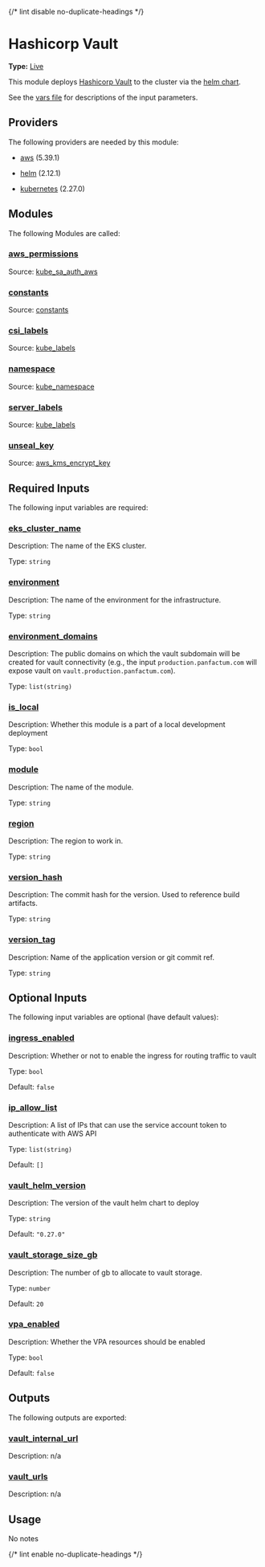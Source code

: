 {/* lint disable no-duplicate-headings */}

# Hashicorp Vault

**Type:** [Live](./overview)

This module deploys [Hashicorp Vault](https://www.vaultproject.io/) to the cluster via the [helm chart](https://github.com/hashicorp/vault-helm).

See the [vars file](./vars.tf) for descriptions of the input parameters.

## Providers

The following providers are needed by this module:

-  [aws](https://registry.terraform.io/providers/hashicorp/aws/5.39.1/docs) (5.39.1)

-  [helm](https://registry.terraform.io/providers/hashicorp/helm/2.12.1/docs) (2.12.1)

-  [kubernetes](https://registry.terraform.io/providers/hashicorp/kubernetes/2.27.0/docs) (2.27.0)

## Modules

The following Modules are called:

### <a name="module_aws_permissions"></a> [aws\_permissions](#module\_aws\_permissions)

Source: [kube_sa_auth_aws](./kube_sa_auth_aws)


### <a name="module_constants"></a> [constants](#module\_constants)

Source: [constants](./constants)


### <a name="module_csi_labels"></a> [csi\_labels](#module\_csi\_labels)

Source: [kube_labels](./kube_labels)


### <a name="module_namespace"></a> [namespace](#module\_namespace)

Source: [kube_namespace](./kube_namespace)


### <a name="module_server_labels"></a> [server\_labels](#module\_server\_labels)

Source: [kube_labels](./kube_labels)


### <a name="module_unseal_key"></a> [unseal\_key](#module\_unseal\_key)

Source: [aws_kms_encrypt_key](./aws_kms_encrypt_key)


## Required Inputs

The following input variables are required:

### <a name="input_eks_cluster_name"></a> [eks\_cluster\_name](#input\_eks\_cluster\_name)

Description: The name of the EKS cluster.

Type: `string`

### <a name="input_environment"></a> [environment](#input\_environment)

Description: The name of the environment for the infrastructure.

Type: `string`

### <a name="input_environment_domains"></a> [environment\_domains](#input\_environment\_domains)

Description: The public domains on which the vault subdomain will be created for vault connectivity (e.g., the input `production.panfactum.com` will expose vault on `vault.production.panfactum.com`).

Type: `list(string)`

### <a name="input_is_local"></a> [is\_local](#input\_is\_local)

Description: Whether this module is a part of a local development deployment

Type: `bool`

### <a name="input_module"></a> [module](#input\_module)

Description: The name of the module.

Type: `string`

### <a name="input_region"></a> [region](#input\_region)

Description: The region to work in.

Type: `string`

### <a name="input_version_hash"></a> [version\_hash](#input\_version\_hash)

Description: The commit hash for the version. Used to reference build artifacts.

Type: `string`

### <a name="input_version_tag"></a> [version\_tag](#input\_version\_tag)

Description: Name of the application version or git commit ref.

Type: `string`

## Optional Inputs

The following input variables are optional (have default values):

### <a name="input_ingress_enabled"></a> [ingress\_enabled](#input\_ingress\_enabled)

Description: Whether or not to enable the ingress for routing traffic to vault

Type: `bool`

Default: `false`

### <a name="input_ip_allow_list"></a> [ip\_allow\_list](#input\_ip\_allow\_list)

Description: A list of IPs that can use the service account token to authenticate with AWS API

Type: `list(string)`

Default: `[]`

### <a name="input_vault_helm_version"></a> [vault\_helm\_version](#input\_vault\_helm\_version)

Description: The version of the vault helm chart to deploy

Type: `string`

Default: `"0.27.0"`

### <a name="input_vault_storage_size_gb"></a> [vault\_storage\_size\_gb](#input\_vault\_storage\_size\_gb)

Description: The number of gb to allocate to vault storage.

Type: `number`

Default: `20`

### <a name="input_vpa_enabled"></a> [vpa\_enabled](#input\_vpa\_enabled)

Description: Whether the VPA resources should be enabled

Type: `bool`

Default: `false`

## Outputs

The following outputs are exported:

### <a name="output_vault_internal_url"></a> [vault\_internal\_url](#output\_vault\_internal\_url)

Description: n/a

### <a name="output_vault_urls"></a> [vault\_urls](#output\_vault\_urls)

Description: n/a

## Usage

No notes

{/* lint enable no-duplicate-headings */}

